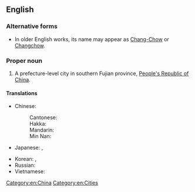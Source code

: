 ==English==
{{wikipedia}}

===Alternative forms===
* In older English works, its name may appear as [[Chang-Chow]] or [[Changchow]].

===Proper noun===
{{en-proper noun}}

# A prefecture-level city in southern Fujian province, [[People's Republic of China]].

====Translations====
{{trans-top|a city of China}}
* Chinese:
*: Cantonese: {{t|yue|漳州|tr=zoeng1 zau1|sc=Hani}}
*: Hakka: {{t|hak|漳州|tr=Chông-chû|sc=Hani}}
*: Mandarin: {{t+|cmn|漳州|tr=Zhāngzhōu|sc=Hani}}
*: Min Nan: {{t|nan|漳州|tr=Chiang-chiu|sc=Hani}}
* Japanese: {{t|ja|漳州|tr=しょうしゅう, Shōjū|sc=Jpan}}, {{t|ja|ショウ州|tr=Shōjū|sc=Jpan}}
{{trans-mid}}
* Korean: {{t|ko|장주|tr=Jangju|sc=Kore}}, {{t|ko|장저우|tr=Jangjeou|sc=Kore}}
* Russian: {{t|ru|Чжанчжо́у|m|sc=Cyrl}}
* Vietnamese: {{t|vi|Chương Châu}}
{{trans-bottom}}

[[Category:en:China]]
[[Category:en:Cities]]